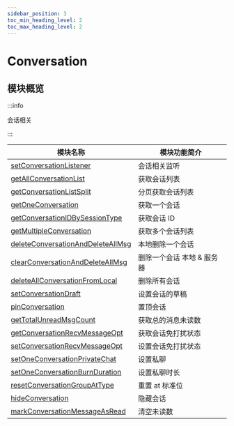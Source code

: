 ```yaml
---
sidebar_position: 3
toc_min_heading_level: 2
toc_max_heading_level: 2
---
```


# Conversation

## 模块概览

:::info

会话相关

:::

| 模块名称                                                                                              | 模块功能简介               |
| ----------------------------------------------------------------------------------------------------- | -------------------------- |
| [setConversationListener](docs/sdks/Api/Conversation/setConversationListener.mdx)                     | 会话相关监听               |
| [getAllConversationList](docs/sdks/Api/Conversation/getAllConversationList.mdx)                       | 获取会话列表               |
| [getConversationListSplit](docs/sdks/Api/Conversation/getConversationListSplit.mdx)                   | 分页获取会话列表           |
| [getOneConversation](docs/sdks/Api/Conversation/getOneConversation.mdx)                               | 获取一个会话               |
| [getConversationIDBySessionType](docs/sdks/Api/Conversation/getConversationIDBySessionType.mdx)       | 获取会话 ID                |
| [getMultipleConversation](docs/sdks/Api/Conversation/getMultipleConversation.mdx)                     | 获取多个会话列表           |
| [deleteConversationAndDeleteAllMsg](docs/sdks/Api/Conversation/deleteConversationAndDeleteAllMsg.mdx) | 本地删除一个会话           |
| [clearConversationAndDeleteAllMsg](docs/sdks/Api/Conversation/clearConversationAndDeleteAllMsg.mdx)   | 删除一个会话 本地 & 服务器 |
| [deleteAllConversationFromLocal](docs/sdks/Api/Conversation/deleteAllConversationFromLocal.mdx)       | 删除所有会话               |
| [setConversationDraft](docs/sdks/Api/Conversation/setConversationDraft.mdx)                           | 设置会话的草稿             |
| [pinConversation](docs/sdks/Api/Conversation/pinConversation.mdx)                                     | 置顶会话                   |
| [getTotalUnreadMsgCount](docs/sdks/Api/Conversation/getTotalUnreadMsgCount.mdx)                       | 获取总的消息未读数         |
| [getConversationRecvMessageOpt](docs/sdks/Api/Conversation/getConversationRecvMessageOpt.mdx)         | 获取会话免打扰状态         |
| [setConversationRecvMessageOpt](docs/sdks/Api/Conversation/setConversationRecvMessageOpt.mdx)         | 设置会话免打扰状态         |
| [setOneConversationPrivateChat](docs/sdks/Api/Conversation/setOneConversationPrivateChat.mdx)         | 设置私聊                   |
| [setOneConversationBurnDuration](docs/sdks/Api/Conversation/setOneConversationBurnDuration.mdx)       | 设置私聊时长               |
| [resetConversationGroupAtType](docs/sdks/Api/Conversation/resetConversationGroupAtType.mdx)           | 重置 at 标准位             |
| [hideConversation](docs/sdks/Api/Conversation/hideConversation.mdx)                                   | 隐藏会话                   |
| [markConversationMessageAsRead](docs/sdks/Api/Conversation/markConversationMessageAsRead.mdx)         | 清空未读数                 |
